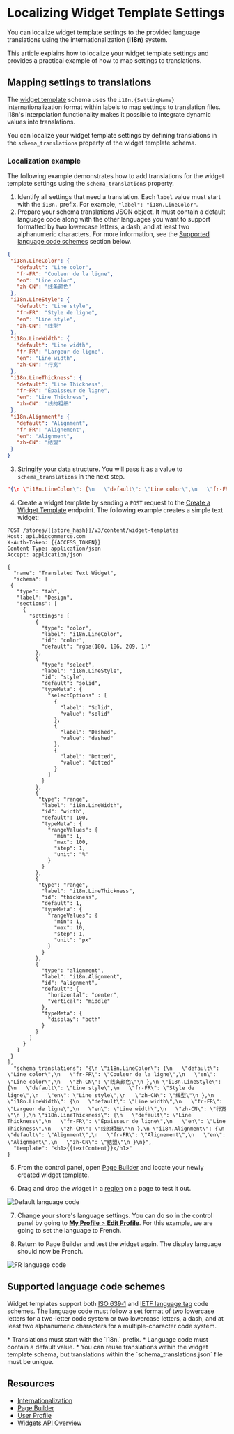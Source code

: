 # Localizing Widget Template Settings



You can localize widget template settings to the provided language translations using the internationalization (**i18n**) system.

This article explains how to localize your widget template settings and provides a practical example of how to map settings to translations. 

## Mapping settings to translations

The [widget template](/docs/rest-content/widgets/widget-template#get-all-widget-templates) schema uses the `i18n.{SettingName}` internationalization format within labels to map settings to translation files. i18n's interpolation functionality makes it possible to integrate dynamic values into translations.

You can localize your widget template settings by defining translations in the `schema_translations` property of the widget template schema. 

### Localization example

The following example demonstrates how to add translations for the widget template settings using the `schema_translations` property. 

1. Identify all settings that need a translation. Each `label` value must start with the `i18n.` prefix. For example, `"label": "i18n.LineColor"`.
2. Prepare your schema translations JSON object. It must contain a default language code along with the other languages you want to support formatted by two lowercase letters, a dash, and at least two alphanumeric characters. For more information, see the [Supported language code schemes](#supported-language-code-schemes) section below.

```json filename="Schema translations example" showLineNumbers copy
{
 "i18n.LineColor": {
   "default": "Line color",
   "fr-FR": "Couleur de la ligne",
   "en": "Line color",
   "zh-CN": "线条颜色"
 },
 "i18n.LineStyle": {
   "default": "Line style",
   "fr-FR": "Style de ligne",
   "en": "Line style",
   "zh-CN": "线型"
 },
 "i18n.LineWidth": {
   "default": "Line width",
   "fr-FR": "Largeur de ligne",
   "en": "Line width",
   "zh-CN": "行宽"
 },
 "i18n.LineThickness": {
   "default": "Line Thickness",
   "fr-FR": "Épaisseur de ligne",
   "en": "Line Thickness",
   "zh-CN": "线的粗细"
 },
 "i18n.Alignment": {
   "default": "Alignment",
   "fr-FR": "Alignement",
   "en": "Alignment",
   "zh-CN": "结盟"
 }
}
```

3. Stringify your data structure. You will pass it as a value to `schema_translations` in the next step.

```json filename="Stringified schema translations" showLineNumbers copy
"{\n \"i18n.LineColor\": {\n   \"default\": \"Line color\",\n   \"fr-FR\": \"Couleur de la ligne\",\n   \"en\": \"Line color\",\n   \"zh-CN\": \"线条颜色\"\n },\n \"i18n.LineStyle\": {\n   \"default\": \"Line style\",\n   \"fr-FR\": \"Style de ligne\",\n   \"en\": \"Line style\",\n   \"zh-CN\": \"线型\"\n },\n \"i18n.LineWidth\": {\n   \"default\": \"Line width\",\n   \"fr-FR\": \"Largeur de ligne\",\n   \"en\": \"Line width\",\n   \"zh-CN\": \"行宽\"\n },\n \"i18n.LineThickness\": {\n   \"default\": \"Line Thickness\",\n   \"fr-FR\": \"Épaisseur de ligne\",\n   \"en\": \"Line Thickness\",\n   \"zh-CN\": \"线的粗细\"\n },\n \"i18n.Alignment\": {\n   \"default\": \"Alignment\",\n   \"fr-FR\": \"Alignement\",\n   \"en\": \"Alignment\",\n   \"zh-CN\": \"结盟\"\n }\n}"
```

4. Create a widget template by sending a `POST` request to the [Create a Widget Template](/docs/rest-content/widgets/widget-template#create-a-widget-template) endpoint. The following example creates a simple text widget:

```http filename="Example request: Create a widget template" showLineNumbers copy
POST /stores/{{store_hash}}/v3/content/widget-templates
Host: api.bigcommerce.com
X-Auth-Token: {{ACCESS_TOKEN}}
Content-Type: application/json
Accept: application/json

{
  "name": "Translated Text Widget",
  "schema": [
 {
   "type": "tab",
   "label": "Design",
   "sections": [
     {
       "settings": [
         {
           "type": "color",
           "label": "i18n.LineColor",
           "id": "color",
           "default": "rgba(180, 186, 209, 1)"
         },
         {
           "type": "select",
           "label": "i18n.LineStyle",
           "id": "style",
           "default": "solid",
           "typeMeta": {
             "selectOptions" : [
               {
                 "label": "Solid",
                 "value": "solid"
               },
               {
                 "label": "Dashed",
                 "value": "dashed"
               },
               {
                 "label": "Dotted",
                 "value": "dotted"
               }
             ]
           }
         },
         {
          "type": "range",
           "label": "i18n.LineWidth",
           "id": "width",
           "default": 100,
           "typeMeta": {
             "rangeValues": {
               "min": 1,
               "max": 100,
               "step": 1,
               "unit": "%"
             }
           }
         },
         {
          "type": "range",
           "label": "i18n.LineThickness",
           "id": "thickness",
           "default": 1,
           "typeMeta": {
             "rangeValues": {
               "min": 1,
               "max": 10,
               "step": 1,
               "unit": "px"
             }
           }
         },
         {
           "type": "alignment",
           "label": "i18n.Alignment",
           "id": "alignment",
           "default": {
             "horizontal": "center",
             "vertical": "middle"
           },
           "typeMeta": {
             "display": "both"
           }
         }
       ]
     }
   ]
 }
],
  "schema_translations": "{\n \"i18n.LineColor\": {\n   \"default\": \"Line color\",\n   \"fr-FR\": \"Couleur de la ligne\",\n   \"en\": \"Line color\",\n   \"zh-CN\": \"线条颜色\"\n },\n \"i18n.LineStyle\": {\n   \"default\": \"Line style\",\n   \"fr-FR\": \"Style de ligne\",\n   \"en\": \"Line style\",\n   \"zh-CN\": \"线型\"\n },\n \"i18n.LineWidth\": {\n   \"default\": \"Line width\",\n   \"fr-FR\": \"Largeur de ligne\",\n   \"en\": \"Line width\",\n   \"zh-CN\": \"行宽\"\n },\n \"i18n.LineThickness\": {\n   \"default\": \"Line Thickness\",\n   \"fr-FR\": \"Épaisseur de ligne\",\n   \"en\": \"Line Thickness\",\n   \"zh-CN\": \"线的粗细\"\n },\n \"i18n.Alignment\": {\n   \"default\": \"Alignment\",\n   \"fr-FR\": \"Alignement\",\n   \"en\": \"Alignment\",\n   \"zh-CN\": \"结盟\"\n }\n}",
  "template": "<h1>{{textContent}}</h1>"
}
```

5. From the control panel, open [Page Builder](/docs/storefront/stencil/content/page-builder) and locate your newly created widget template.

6. Drag and drop the widget in a [region](/api-docs/store-management/widgets/overview#regions) on a page to test it out.

![Default language code](https://storage.googleapis.com/bigcommerce-production-dev-center/images/01-Localizing%20Widget%20Template%20Settings.png "Default language code")

7. Change your store's language settings. You can do so in the control panel by going to [**My Profile** > **Edit Profile**](http://login.bigcommerce.com/deep-links/user-settings/profile). For this example, we are going to set the language to French.

8. Return to Page Builder and test the widget again. The display language should now be French.

![FR language code](https://storage.googleapis.com/bigcommerce-production-dev-center/images/03-Localizing%20Widget%20Template%20Settings.png "FR language code")

## Supported language code schemes 

Widget templates support both [ISO 639‑1](https://en.wikipedia.org/wiki/ISO_639-1) and [IETF language tag](https://en.wikipedia.org/wiki/IETF_language_tag) code schemes. The language code must follow a set format of two lowercase letters for a two-letter code system or two lowercase letters, a dash, and at least two alphanumeric characters for a multiple-character code system.

<Callout type="info">
  * Translations must start with the `i18n.` prefix.
  * Language code must contain a default value.
  * You can reuse translations within the widget template schema, but translations within the `schema_translations.json` file must be unique.
</Callout>


## Resources

- [Internationalization](https://developer.mozilla.org/en-US/docs/Mozilla/Add-ons/WebExtensions/Internationalization)
- [Page Builder](https://support.bigcommerce.com/s/article/Page-Builder?language=en_US)
- [User Profile](https://support.bigcommerce.com/s/article/User-Profile?language=en_US)
- [Widgets API Overview](/docs/storefront/widgets)
